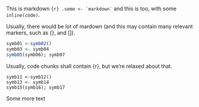 <!--
- This file is part of the RKWard project (https://rkward.kde.org).
SPDX-FileCopyrightText: by Thomas Friedrichsmeier <thomas.friedrichsmeier@kdemail.net>
SPDX-FileContributor: The RKWard Team <rkward-devel@kde.org>
SPDX-License-Identifier: GPL-2.0-or-later
-->

This is markdown ``{r} .some <- `markdown` `` and this is too, with some `inline(code)`.

Usually, there would be lot of mardown (and this may contain many relevant markers, such as {}, and []).

```r
symb01 <-symb02()
symb03 <- symb04
symb05(symb06); symb07
```

Usually, code chunks shall contain {r}, but we're relaxed about that.

```
symb11 <-symb12()
symb13 <- symb14
symb15(symb16); symb17
```

Some more text
